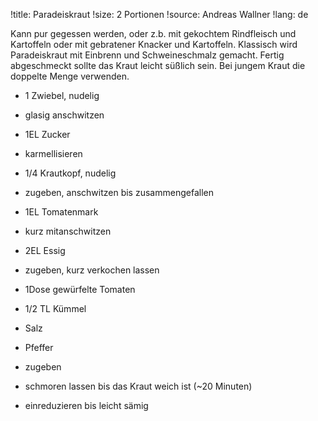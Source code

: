 !title: Paradeiskraut
!size: 2 Portionen
!source: Andreas Wallner
!lang: de

Kann pur gegessen werden, oder z.b. mit gekochtem Rindfleisch
und Kartoffeln oder mit gebratener Knacker und Kartoffeln.
Klassisch wird Paradeiskraut mit Einbrenn und Schweineschmalz gemacht.
Fertig abgeschmeckt sollte das Kraut leicht süßlich sein.
Bei jungem Kraut die doppelte Menge verwenden.

* 1 Zwiebel, nudelig
- glasig anschwitzen

* 1EL Zucker
- karmellisieren

* 1/4 Krautkopf, nudelig
- zugeben, anschwitzen bis zusammengefallen

* 1EL Tomatenmark
- kurz mitanschwitzen

* 2EL Essig
- zugeben, kurz verkochen lassen

* 1Dose gewürfelte Tomaten
* 1/2 TL Kümmel
* Salz
* Pfeffer
- zugeben
- schmoren lassen bis das Kraut weich ist (~20 Minuten)
- einreduzieren bis leicht sämig